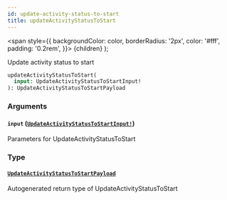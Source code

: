 ```yaml
---
id: update-activity-status-to-start
title: updateActivityStatusToStart
---
```


<span
style={{
      backgroundColor: color,
      borderRadius: '2px',
      color: '#fff',
      padding: '0.2rem',
    }}>
{children}
</span>
);

Update activity status to start

```graphql
updateActivityStatusToStart(
  input: UpdateActivityStatusToStartInput!
): UpdateActivityStatusToStartPayload

```

### Arguments

#### `input` ([`UpdateActivityStatusToStartInput!`](/api/inputs/update-activity-status-to-start-input))

Parameters for UpdateActivityStatusToStart

### Type

#### [`UpdateActivityStatusToStartPayload`](/api/objects/update-activity-status-to-start-payload)

Autogenerated return type of UpdateActivityStatusToStart
